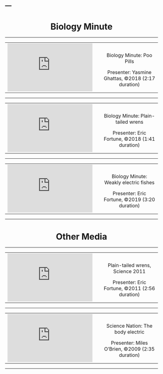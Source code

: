 ---
---
<link rel="stylesheet" href="styles.css" type="text/css">

 <!-- BIOLOGY MINUTE SECTION -->

<h1 class="display-3" align="center">Biology Minute</h1>
<hr>

<!-- POO PILL Yasmine Ghattas -->
<table align="center" columns=2 cellspacing=2 cellpadding=5 border=0 width=80%>
<tr><td colspan=1 width=300>
<iframe width="280" height="158" src="https://www.youtube.com/embed/h2e-nA_Zrxg" frameborder="0" allow="accelerometer; autoplay; encrypted-media; gyroscope; picture-in-picture" allowfullscreen></iframe>
</td><td valign="middle" align="center" >
<p class="lead">Biology Minute: Poo Pills</p>
Presenter: Yasmine Ghattas, &#169;2018 (2:17 duration)<br>
</td></tr></table>
<hr>

<p>

<!-- WREN BIOLOGY Eric Fortune -->
<table align="center" columns=2 cellspacing=2 cellpadding=5 border=0 width=80%>
<tr><td colspan=1 width=300>
<iframe width="280" height="158" src="https://www.youtube.com/embed/OWuOTQt7H6E" frameborder="0" allow="accelerometer; autoplay; encrypted-media; gyroscope; picture-in-picture" allowfullscreen></iframe>
</td><td valign="middle" align="center" >
<p class="lead">Biology Minute: Plain-tailed wrens</p>
Presenter: Eric Fortune, &#169;2018 (1:41 duration)<br>
</td></tr></table>
<hr>

<!-- SfN 2019 Data Blitz  -->
<table align="center" columns=2 cellspacing=2 cellpadding=5 border=0 width=80%>
<tr><td colspan=1 width=300>
<iframe width="280" height="158" src="https://www.youtube.com/embed/GhBoSBSl1k0" frameborder="0" allow="accelerometer; autoplay; encrypted-media; gyroscope; picture-in-picture" allowfullscreen></iframe>
</td><td valign="middle" align="center" >
<p class="lead">Biology Minute: Weakly electric fishes</p>
Presenter: Eric Fortune, &#169;2019 (3:20 duration)<br>
</td></tr></table>
<hr>

<h1 class="display-3" align="center">Other Media</h1>
<hr>

<!-- WREN SCIENCE 2011 Eric Fortune -->
<table align="center" columns=2 cellspacing=2 cellpadding=5 border=0 width=80%>
<tr><td colspan=1 width=300>
<iframe width="280" height="158" src="https://www.youtube.com/embed/T3GprtBhekA" frameborder="0" allow="accelerometer; autoplay; encrypted-media; gyroscope; picture-in-picture" allowfullscreen></iframe>
</td><td valign="middle" align="center" >
<p class="lead">Plain-tailed wrens, Science 2011</p>
Presenter: Eric Fortune, &#169;2011 (2:56 duration)<br>
</td></tr></table>
<hr>

<!-- SCIENCE NATION NSF -->
<table align="center" columns=2 cellspacing=2 cellpadding=5 border=0 width=80%>
<tr><td colspan=1 width=300>
<iframe width="280" height="158" src="https://www.youtube.com/embed/nE1V8_up3PI" frameborder="0" allow="accelerometer; autoplay; encrypted-media; gyroscope; picture-in-picture" allowfullscreen></iframe>
</td><td valign="middle" align="center" >
<p class="lead">Science Nation: The body electric</p>
Presenter: Miles O'Brien, &#169;2009 (2:35 duration)<br>
</td></tr></table>
<hr>


